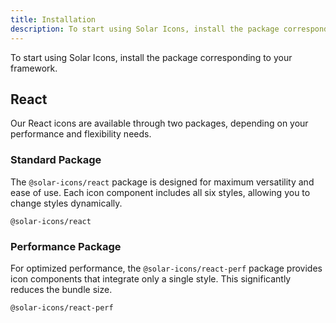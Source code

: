 ```yaml
---
title: Installation
description: To start using Solar Icons, install the package corresponding to your framework.
---
```


To start using Solar Icons, install the package corresponding to your framework.

## React

Our React icons are available through two packages, depending on your performance and flexibility needs.

### Standard Package

The `@solar-icons/react` package is designed for maximum versatility and ease of use. Each icon component includes all six styles, allowing you to change styles dynamically.

```package-install
@solar-icons/react
```

### Performance Package

For optimized performance, the `@solar-icons/react-perf` package provides icon components that integrate only a single style. This significantly reduces the bundle size.

```package-install
@solar-icons/react-perf
```
